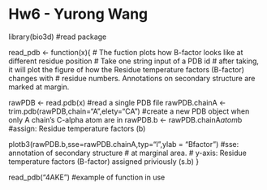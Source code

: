 
# Hw6 - Yurong Wang

library(bio3d) #read package

read_pdb <- function(x){
  # The fuction plots how  B-factor looks like at different residue position
  # Take one string input of a PDB id 
  # after taking, it will plot the figure of how the Residue temperature factors (B-factor) changes with 
  # residue numbers. Annotations on secondary structure are marked at margin. 
  
  rawPDB <- read.pdb(x) #read a single PDB file
  rawPDB.chainA <- trim.pdb(rawPDB,chain="A",elety="CA") #create a new PDB object when only A chain's C-alpha atom are in
  rawPDB.b <- rawPDB.chainA$atom$b #assign: Residue temperature factors (b)
  
  plotb3(rawPDB.b,sse=rawPDB.chainA,typ="l",ylab = "Bfactor") #sse: annotation of secondary structure 
      # at marginal area. 
      # y-axis: Residue temperature factors (B-factor) assigned priviously (s.b) 
}


read_pdb("4AKE") #example of function in use
